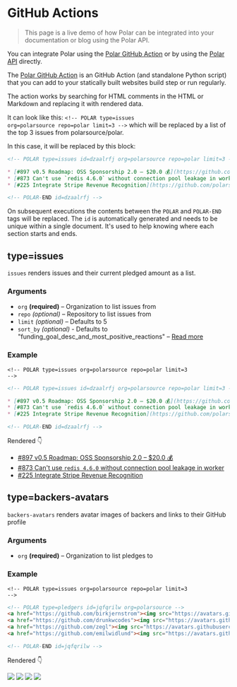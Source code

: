 # GitHub Actions

> This page is a live demo of how Polar can be integrated into your documentation or blog using the Polar API.

You can integrate Polar using the [Polar GitHub Action](https://github.com/polarsource/actions) or by using the [Polar API](https://api.polar.sh/redoc) directly.


The [Polar GitHub Action](https://github.com/polarsource/actions) is an GitHub Action (and standalone Python script) that you can add to your statically built websites build step or run regularly.

The action works by searching for HTML comments in the HTML or Markdown and replacing it with rendered data.

It can look like this: <code>&lt;!-- POLAR type=issues org=polarsource repo=polar limit=3 --&gt;</code> which will be replaced by a list of the top 3 issues from polarsource/polar.

In this case, it will be replaced by this block:

```md
<!-- POLAR type=issues id=dzaalrfj org=polarsource repo=polar limit=3 -->

* [#897 v0.5 Roadmap: OSS Sponsorship 2.0 – $20.0 💰](https://github.com/polarsource/polar/issues/897)
* [#873 Can't use `redis 4.6.0` without connection pool leakage in worker](https://github.com/polarsource/polar/issues/873)
* [#225 Integrate Stripe Revenue Recognition](https://github.com/polarsource/polar/issues/225)

<!-- POLAR-END id=dzaalrfj -->
```

On subsequent executions the contents between the `POLAR` and `POLAR-END` tags will be replaced. The `id` is automatically generated and needs to be unique within a single document. It's used to help knowing where each section starts and ends.

## type=issues

`issues` renders issues and their current pledged amount as a list.

### Arguments

* `org` **(required)** – Organization to list issues from
* `repo` _(optional)_ – Repository to list issues from
* `limit` _(optional)_ – Defaults to 5
* `sort_by` _(optional)_ - Defaults to "funding_goal_desc_and_most_positive_reactions" – [Read more](https://api.polar.sh/redoc#tag/issues/operation/issues:search)


### Example

<code>&lt;!-- POLAR type=issues org=polarsource repo=polar limit=3 --&gt;</code>

```md
<!-- POLAR type=issues id=dzaalrfj org=polarsource repo=polar limit=3 -->

* [#897 v0.5 Roadmap: OSS Sponsorship 2.0 – $20.0 💰](https://github.com/polarsource/polar/issues/897)
* [#873 Can't use `redis 4.6.0` without connection pool leakage in worker](https://github.com/polarsource/polar/issues/873)
* [#225 Integrate Stripe Revenue Recognition](https://github.com/polarsource/polar/issues/225)

<!-- POLAR-END id=dzaalrfj -->
```

Rendered 👇

* [#897 v0.5 Roadmap: OSS Sponsorship 2.0 – $20.0 💰](https://github.com/polarsource/polar/issues/897)
* [#873 Can't use `redis 4.6.0` without connection pool leakage in worker](https://github.com/polarsource/polar/issues/873)
* [#225 Integrate Stripe Revenue Recognition](https://github.com/polarsource/polar/issues/225)



## type=backers-avatars

`backers-avatars` renders avatar images of backers and links to their GitHub profile

### Arguments

* `org` **(required)** – Organization to list pledges to


### Example

<code>&lt;!-- POLAR type=issues org=polarsource repo=polar limit=3 --&gt;</code>

```md
<!-- POLAR type=pledgers id=jqfqrilw org=polarsource -->
<a href="https://github.com/birkjernstrom"><img src="https://avatars.githubusercontent.com/u/281715?v=4" width=100 height=100 /></a>
<a href="https://github.com/drunkwcodes"><img src="https://avatars.githubusercontent.com/u/36228443?v=4" width=100 height=100 /></a>
<a href="https://github.com/zegl"><img src="https://avatars.githubusercontent.com/u/47952?v=4" width=100 height=100 /></a>
<a href="https://github.com/emilwidlund"><img src="https://avatars.githubusercontent.com/u/10053249?v=4" width=100 height=100 /></a>

<!-- POLAR-END id=jqfqrilw -->
```

Rendered 👇

<div className="flex flex-row items-center gap-x-4">
    <a href="https://github.com/birkjernstrom"><img src="https://avatars.githubusercontent.com/u/281715?v=4" width={100} height={100} /></a>
    <a href="https://github.com/drunkwcodes"><img src="https://avatars.githubusercontent.com/u/36228443?v=4" width={100} height={100} /></a>
    <a href="https://github.com/zegl"><img src="https://avatars.githubusercontent.com/u/47952?v=4" width={100} height={100} /></a>
    <a href="https://github.com/emilwidlund"><img src="https://avatars.githubusercontent.com/u/10053249?v=4" width={100} height={100} /></a>
</div>